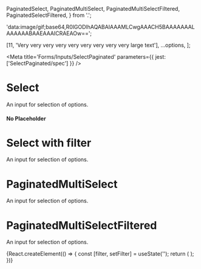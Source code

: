 
  PaginatedSelect,
  PaginatedMultiSelect,
  PaginatedMultiSelectFiltered,
  PaginatedSelectFiltered,
} from '.';

  'data:image/gif;base64,R0lGODlhAQABAIAAAMLCwgAAACH5BAAAAAAALAAAAAABAAEAAAICRAEAOw==';

  [11, 'Very very very very very very very very very large text'],
  ...options,
];

<Meta
  title='Forms/Inputs/SelectPaginated'
  parameters={{ jest: ['SelectPaginated/spec'] }}
/>

# Select

An input for selection of options.

<Canvas>
  <Story name='Default'>
    <PaginatedSelect
      width='250px'
      placeholder='Placeholder here...'
      options={options}
    />
  </Story>
</Canvas>

<Canvas>
  <Story name='Error'>
    <PaginatedSelect
      width='250px'
      error
      placeholder='Placeholder here...'
      options={options}
    />
  </Story>
</Canvas>

<Canvas>
  <Story name='Disabled'>
    <PaginatedSelect
      width='250px'
      disabled
      placeholder='Placeholder here...'
      options={options}
    />
  </Story>
</Canvas>

#### No Placeholder

<Canvas>
  <Story name='No Placeholder'>
    <PaginatedSelect width='250px' options={options} />
  </Story>
</Canvas>

<ArgsTable of={Select} />

# Select with filter

An input for selection of options.

<Canvas>
  <Story name='Select with filter'>
    <PaginatedSelectFiltered
      width='250px'
      placeholder='Placeholder here...'
      options={options}
    />
  </Story>
</Canvas>

<Canvas>
  <Story name='Select with filter and ellipses'>
    <PaginatedSelectFiltered
      width='250px'
      value={11}
      placeholder='Placeholder here...'
      options={optionsEllipses}
    />
  </Story>
</Canvas>

<Canvas>
  <Story name='Select with filter and error'>
    <PaginatedSelectFiltered
      width='250px'
      error
      placeholder='Placeholder here...'
      options={options}
    />
  </Story>
</Canvas>

<Canvas>
  <Story name='Select with filter and disabled'>
    <PaginatedSelectFiltered
      width='250px'
      disabled
      error
      placeholder='Placeholder here...'
      options={options}
    />
  </Story>
</Canvas>

<ArgsTable of={SelectFiltered} />

# PaginatedMultiSelect

An input for selection of options.

<Canvas>
  <Story name='PaginatedMultiSelect'>
    <PaginatedMultiSelect placeholder='Placeholder here...' options={options} />
  </Story>
</Canvas>

<Canvas>
  <Story name='PaginatedMultiSelect Error'>
    <PaginatedMultiSelect
      error
      placeholder='Placeholder here...'
      options={options}
    />
  </Story>
</Canvas>

<Canvas>
  <Story name='PaginatedMultiSelect Disabled'>
    <PaginatedMultiSelect
      disabled
      placeholder='Placeholder here...'
      options={options}
    />
  </Story>
</Canvas>

<ArgsTable of={PaginatedMultiSelect} />

# PaginatedMultiSelectFiltered

An input for selection of options.

<Canvas>
  <Story name='PaginatedMultiSelectFiltered'>
    {React.createElement(() => {
      const [filter, setFilter] = useState('');
      return (
        <PaginatedMultiSelectFiltered
          placeholder='Placeholder here...'
          onChange={action('change')}
          options={options}
          filter={filter}
          setFilter={setFilter}
        />
      );
    })}
  </Story>
</Canvas>

<Canvas>
  <Story name='PaginatedMultiSelectFiltered error'>
    <PaginatedMultiSelectFiltered
      error
      placeholder='Placeholder here...'
      onChange={action('change')}
      options={options}
    />
  </Story>
</Canvas>

<Canvas>
  <Story name='PaginatedMultiSelectFiltered disabled'>
    <PaginatedMultiSelectFiltered
      disabled
      placeholder='Placeholder here...'
      onChange={action('change')}
      options={options}
    />
  </Story>
</Canvas>

<ArgsTable of={PaginatedMultiSelectFiltered} />
